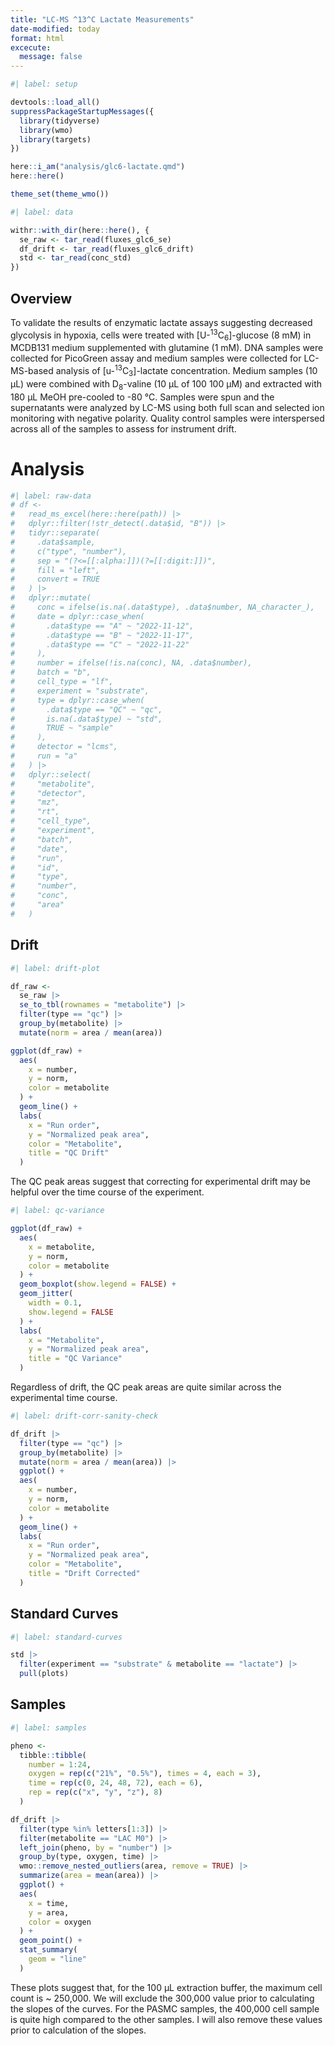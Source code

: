 ```yaml
---
title: "LC-MS ^13^C Lactate Measurements"
date-modified: today
format: html
excecute:
  message: false
---
```


```r
#| label: setup

devtools::load_all()
suppressPackageStartupMessages({
  library(tidyverse)
  library(wmo)
  library(targets)
})

here::i_am("analysis/glc6-lactate.qmd")
here::here()

theme_set(theme_wmo())
```

```r
#| label: data

withr::with_dir(here::here(), {
  se_raw <- tar_read(fluxes_glc6_se)
  df_drift <- tar_read(fluxes_glc6_drift)
  std <- tar_read(conc_std)
})
```

## Overview

To validate the results of enzymatic lactate assays suggesting decreased glycolysis in hypoxia, cells were treated with [U-^13^C~6~]-glucose (8 mM) in MCDB131 medium supplemented with glutamine (1 mM). DNA samples were collected for PicoGreen assay and medium samples were collected for LC-MS-based analysis of [u-^13^C~3~]-lactate concentration. Medium samples (10 μL) were combined with D~8~-valine (10 μL of 100 100 μM) and extracted with 180 μL MeOH pre-cooled to -80 °C. Samples were spun and the supernatants were analyzed by LC-MS using both full scan and selected ion monitoring with negative polarity. Quality control samples were interspersed across all of the samples to assess for instrument drift. 

# Analysis

```r
#| label: raw-data
# df <-
#   read_ms_excel(here::here(path)) |> 
#   dplyr::filter(!str_detect(.data$id, "B")) |> 
#   tidyr::separate(
#     .data$sample, 
#     c("type", "number"), 
#     sep = "(?<=[[:alpha:]])(?=[[:digit:]])", 
#     fill = "left", 
#     convert = TRUE
#   ) |>
#   dplyr::mutate(
#     conc = ifelse(is.na(.data$type), .data$number, NA_character_), 
#     date = dplyr::case_when(
#       .data$type == "A" ~ "2022-11-12", 
#       .data$type == "B" ~ "2022-11-17", 
#       .data$type == "C" ~ "2022-11-22"
#     ), 
#     number = ifelse(!is.na(conc), NA, .data$number), 
#     batch = "b", 
#     cell_type = "lf", 
#     experiment = "substrate", 
#     type = dplyr::case_when(
#       .data$type == "QC" ~ "qc", 
#       is.na(.data$type) ~ "std", 
#       TRUE ~ "sample"
#     ), 
#     detector = "lcms", 
#     run = "a"
#   ) |> 
#   dplyr::select(
#     "metabolite", 
#     "detector", 
#     "mz", 
#     "rt", 
#     "cell_type",
#     "experiment", 
#     "batch", 
#     "date", 
#     "run", 
#     "id", 
#     "type", 
#     "number", 
#     "conc", 
#     "area"
#   )
```

## Drift

```r
#| label: drift-plot

df_raw <- 
  se_raw |> 
  se_to_tbl(rownames = "metabolite") |> 
  filter(type == "qc") |> 
  group_by(metabolite) |> 
  mutate(norm = area / mean(area))

ggplot(df_raw) +
  aes(
    x = number, 
    y = norm, 
    color = metabolite
  ) +
  geom_line() + 
  labs(
    x = "Run order", 
    y = "Normalized peak area", 
    color = "Metabolite", 
    title = "QC Drift"
  )
```

The QC peak areas suggest that correcting for experimental drift may be helpful over the time course of the experiment.

```r
#| label: qc-variance

ggplot(df_raw) +
  aes(
    x = metabolite, 
    y = norm, 
    color = metabolite
  ) +
  geom_boxplot(show.legend = FALSE) +
  geom_jitter(
    width = 0.1, 
    show.legend = FALSE
  ) +
  labs(
    x = "Metabolite", 
    y = "Normalized peak area", 
    title = "QC Variance"
  )
```

Regardless of drift, the QC peak areas are quite similar across the experimental time course.

```r
#| label: drift-corr-sanity-check

df_drift |> 
  filter(type == "qc") |> 
  group_by(metabolite) |> 
  mutate(norm = area / mean(area)) |> 
  ggplot() +
  aes(
    x = number, 
    y = norm, 
    color = metabolite
  ) +
  geom_line() + 
  labs(
    x = "Run order", 
    y = "Normalized peak area", 
    color = "Metabolite", 
    title = "Drift Corrected"
  )
```

## Standard Curves

```r
#| label: standard-curves

std |> 
  filter(experiment == "substrate" & metabolite == "lactate") |> 
  pull(plots)
```

## Samples

```r
#| label: samples

pheno <- 
  tibble::tibble(
    number = 1:24, 
    oxygen = rep(c("21%", "0.5%"), times = 4, each = 3), 
    time = rep(c(0, 24, 48, 72), each = 6), 
    rep = rep(c("x", "y", "z"), 8)
  )

df_drift |> 
  filter(type %in% letters[1:3]) |> 
  filter(metabolite == "LAC M0") |> 
  left_join(pheno, by = "number") |> 
  group_by(type, oxygen, time) |> 
  wmo::remove_nested_outliers(area, remove = TRUE) |> 
  summarize(area = mean(area)) |> 
  ggplot() +
  aes(
    x = time, 
    y = area, 
    color = oxygen
  ) +
  geom_point() +
  stat_summary(
    geom = "line"
  )
```

These plots suggest that, for the 100 μL extraction buffer, the maximum cell count is ~ 250,000. We will exclude the 300,000 value prior to calculating the slopes of the curves. For the PASMC samples, the 400,000 cell sample is quite high compared to the other samples. I will also remove these values prior to calculation of the slopes.

